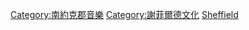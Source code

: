 [[Category:南約克郡音樂|Category:南約克郡音樂]]
[[Category:謝菲爾德文化|Category:謝菲爾德文化]]
[[Category:依英格蘭城市劃分的音樂|Sheffield]]